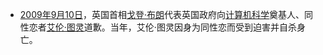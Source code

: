 *[[2009年|2009年]][[9月10日|9月10日]]，英国首相[[戈登·布朗|戈登·布朗]]代表英国政府向[[计算机科学|计算机科学]]奠基人、同性恋者[[艾伦·图灵|艾伦·图灵]]道歉。当年，艾伦·图灵因身为同性恋而受到迫害并自杀身亡。